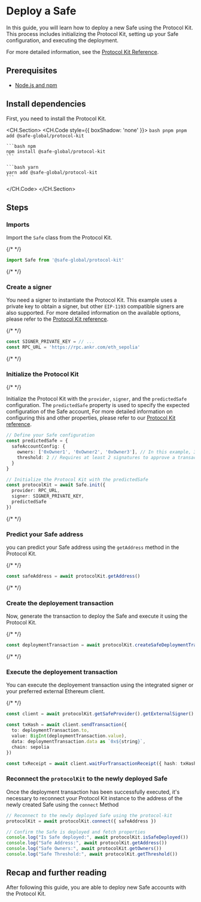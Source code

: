 
# Deploy a Safe

In this guide, you will learn how to deploy a new Safe using the Protocol Kit. This process includes initializing the Protocol Kit, setting up your Safe configuration, and executing the deployment.

For more detailed information, see the [Protocol Kit Reference](../../../protocol-kit/reference/safe.mdx).

## Prerequisites

- [Node.js and npm](https://docs.npmjs.com/downloading-and-installing-node-js-and-npm)

## Install dependencies

First, you need to install the Protocol Kit.

<CH.Section>
  <CH.Code style={{ boxShadow: 'none' }}>
    ```bash pnpm
    pnpm add @safe-global/protocol-kit
    ```

    ```bash npm
    npm install @safe-global/protocol-kit
    ```

    ```bash yarn
    yarn add @safe-global/protocol-kit
    ```
  </CH.Code>
</CH.Section>

## Steps

<Steps>

  ### Imports

  Import the `Safe` class from the Protocol Kit.

  {/* <!-- vale off --> */}

  ```typescript
  import Safe from '@safe-global/protocol-kit'
  ```

  {/* <!-- vale on --> */}

  ### Create a signer

  You need a signer to instantiate the Protocol Kit. This example uses a private key to obtain a signer, but other `EIP-1193` compatible signers are also supported. For more detailed information on the available options, please refer to the [Protocol Kit reference](../../reference/safe.mdx#initialization).

  {/* <!-- vale off --> */}

  ```typescript
  const SIGNER_PRIVATE_KEY = // ...
  const RPC_URL = 'https://rpc.ankr.com/eth_sepolia'
  ```

  {/* <!-- vale on --> */}

  ### Initialize the Protocol Kit

  {/* <!-- vale off --> */}

  Initialize the Protocol Kit with the `provider`, `signer`, and the `predictedSafe` configuration. The `predictedSafe` property is used to specify the expected configuration of the Safe account, For more detailed information on configuring this and other properties, please refer to our [Protocol Kit reference](../../reference/safe.mdx#initialization).

  ```typescript
  // Define your Safe configuration
  const predictedSafe = {
    safeAccountConfig: {
      owners: ['0xOwner1', '0xOwner2', '0xOwner3'], // In this example, 3 owners
      threshold: 2 // Requires at least 2 signatures to approve a transaction
    }
  }

  // Initialize the Protocol Kit with the predictedSafe
  const protocolKit = await Safe.init({
    provider: RPC_URL,
    signer: SIGNER_PRIVATE_KEY,
    predictedSafe
  })
  ```

  {/* <!-- vale on --> */}

  ### Predict your Safe address

  you can predict your Safe address using the `getAddress` method in the Protocol Kit.

  {/* <!-- vale off --> */}

  ```typescript
  const safeAddress = await protocolKit.getAddress()
  ```

  {/* <!-- vale on --> */}

  ### Create the deployement transaction

  Now, generate the transaction to deploy the Safe and execute it using the Protocol Kit.

  {/* <!-- vale off --> */}

  ```typescript
  const deploymentTransaction = await protocolKit.createSafeDeploymentTransaction()
  ```

  {/* <!-- vale on --> */}

  ### Execute the deployement transaction

  You can execute the deployement transaction using the integrated signer or your preferred external Ethereum client.

  {/* <!-- vale off --> */}

  ```typescript
  const client = await protocolKit.getSafeProvider().getExternalSigner()

  const txHash = await client.sendTransaction({
    to: deploymentTransaction.to,
    value: BigInt(deploymentTransaction.value),
    data: deploymentTransaction.data as `0x${string}`,
    chain: sepolia
  })

  const txReceipt = await client.waitForTransactionReceipt({ hash: txHash })
  ```

  ### Reconnect the `protocolKit` to the newly deployed Safe

Once the deployment transaction has been successfully executed, it's necessary to reconnect your Protocol Kit instance to the address of the newly created Safe using the `connect` Method

```typescript
// Reconnect to the newly deployed Safe using the protocol-kit
protocolKit = await protocolKit.connect({ safeAddress })

// Confirm the Safe is deployed and fetch properties
console.log("Is Safe deployed:", await protocolKit.isSafeDeployed())
console.log("Safe Address:", await protocolKit.getAddress())
console.log("Safe Owners:", await protocolKit.getOwners())
console.log("Safe Threshold:", await protocolKit.getThreshold())
```


</Steps>


## Recap and further reading

After following this guide, you are able to deploy new Safe accounts with the Protocol Kit.
